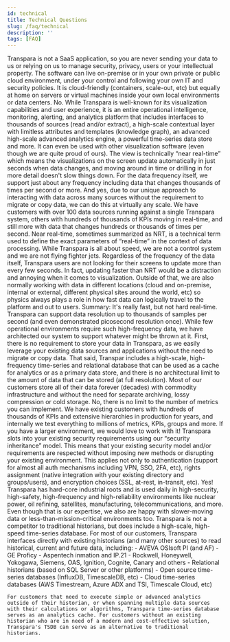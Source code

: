 ```yaml
---
id: technical
title: Technical Questions
slug: /faq/technical
description: ''
tags: [FAQ]
---
```



<SearchWrapper>
<AccordionGroup>
  <Accordion title="1. Is this a SaaS application or can we host it ourselves (on-premise or our own cloud)?">
    Transpara is not a SaaS application, so you are never sending your data to us or relying on us to manage security, privacy, users or your intellectual property. The software can live on-premise or in your own private or public cloud environment, under your control and following your own IT and security policies. It is cloud-friendly (containers, scale-out, etc) but equally at home on servers or virtual machines inside your own local environments or data centers.
  </Accordion>
  <Accordion title="2. Is Transpara just a data visualization application?">
    No. While Transpara is well-known for its visualization capabilities and user experience, it is an entire operational intelligence, monitoring, alerting, and analytics platform that includes interfaces to thousands of sources (read and/or extract), a high-scale contextual layer with limitless attributes and templates (knowledge graph), an advanced high-scale advanced analytics engine, a powerful time-series data store and more. It can even be used with other visualization software (even though we are quite proud of ours).
  </Accordion>
  <Accordion title="3. Is the view actually real-time, and is that sustainable at scale?">
    The view is technically “near real-time” which means the visualizations on the screen update automatically in just seconds when data changes, and moving around in time or drilling in for more detail doesn't slow things down. For the data frequency itself, we support just about any frequency including data that changes thousands of times per second or more. And yes, due to our unique approach to interacting with data across many sources without the requirement to migrate or copy data, we can do this at virtually any scale. We have customers with over 100 data sources running against a single Transpara system, others with hundreds of thousands of KPIs moving in real-time, and still more with data that changes hundreds or thousands of times per second.
  </Accordion>
  <Accordion title="4. What is meant by “near real-time?">
    Near real-time, sometimes summarized as NRT, is a technical term used to define the exact parameters of “real-time” in the context of data processing. While Transpara is all about speed, we are not a control system and we are not flying fighter jets. Regardless of the frequency of the data itself, Transpara users are not looking for their screens to update more than every few seconds. In fact, updating faster than NRT would be a distraction and annoying when it comes to visualization. Outside of that, we are also normally working with data in different locations (cloud and on-premise, internal or external, different physical sites around the world, etc) so physics always plays a role in how fast data can logically travel to the platform and out to users. Summary: It's really fast, but not hard real-time.
  </Accordion>
  <Accordion title="5. How fast of data can you support (frequency)?">
    Transpara can support data resolution up to thousands of samples per second (and even demonstrated picosecond resolution once). While few operational environments require such high-frequency data, we have architected our system to support whatever might be thrown at it.
  </Accordion>
  <Accordion title="6. How much data can you store, and for how long?">
    First, there is no requirement to store your data in Transpara, as we easily leverage your existing data sources and applications without the need to migrate or copy data. That said, Transpar includes a high-scale, high-frequency time-series and relational database that can be used as a cache for analytics or as a primary data store, and there is no architectural limit to the amount of data that can be stored (at full resolution). Most of our customers store all of their data forever (decades) with commodity infrastructure and without the need for separate archiving, lossy compression or cold storage.
  </Accordion>
  <Accordion title="7. Is there a limit to the number of metrics I can implement?">
    No, there is no limit to the number of metrics you can implement. We have existing customers with hundreds of thousands of KPIs and extensive hierarchies in production for years, and internally we test everything to millions of metrics, KPIs, groups and more. If you have a larger environment, we would love to work with it!
  </Accordion>
  <Accordion title="8. How do you handle security? What if I have extreme or unique requirements?">
    Transpara slots into your existing security requirements using our “security inheritance” model. This means that your existing security model and/or requirements are respected without imposing new methods or disrupting your existing environment. This applies not only to authentication (support for almost all auth mechanisms including VPN, SSO, 2FA, etc), rights assignment (native integration with your existing directory and groups/users), and encryption choices (SSL, at-rest, in-transit, etc).
  </Accordion>
  <Accordion title="9. Do you support extreme environments (high-safety, high-security, high-frequency, high-reliability, etc)?">
    Yes! Transpara has hard-core industrial roots and is used daily in high-security, high-safety, high-frequency and high-reliability environments like nuclear power, oil refining, satellites, manufacturing, telecommunications, and more. Even though that is our expertise, we also are happy with slower-moving data or less-than-mission-critical environments too.
  </Accordion>
  <Accordion title="10. Is this platform a Historian?">
    Transpara is not a competitor to traditional historians, but does include a high-scale, high-speed time-series database. For most of our customers, Transpara interfaces directly with existing historians (and many other sources) to read historical, current and future data, including: 
    - AVEVA OSIsoft PI (and AF) 
    - GE Proficy 
    - Aspentech inmation and IP.21 
    - Rockwell, Honeywell, Yokogawa, Siemens, OAS, Ignition, Cognite, Canary and others 
    - Relational historians (based on SQL Server or other platforms) 
    - Open source time-series databases (InfluxDB, TimescaleDB, etc) 
    - Cloud time-series databases (AWS Timestream, Azure ADX and TSI, Timescale Cloud, etc) 
    
    For customers that need to execute simple or advanced analytics outside of their historian, or when spanning multiple data sources with their calculations or algorithms, Transpara time-series database serves as an analytics cache. For customers without an existing historian who are in need of a modern and cost-effective solution, Transpara's TSDB can serve as an alternative to traditional historians.
  </Accordion>
</AccordionGroup>
</SearchWrapper>

